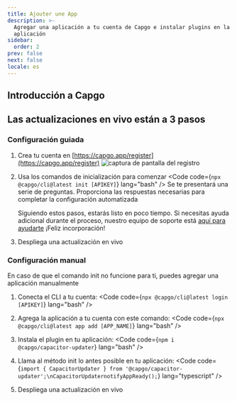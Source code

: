 ```yaml
---
title: Ajouter une App
description: >-
  Agregar una aplicación a tu cuenta de Capgo e instalar plugins en la
  aplicación
sidebar:
  order: 2
prev: false
next: false
locale: es
---
```



## Introducción a Capgo
<YouTube id="NzXXKoyhTIo" title="Capgo en 15 minutos" />

## Las actualizaciones en vivo están a 3 pasos


### Configuración guiada

<Steps>

1. Crea tu cuenta en [https://capgo.app/register](https://capgo.app/register)
![captura de pantalla del registro](/signup.webp "captura de pantalla del registro")

2. Usa los comandos de inicialización para comenzar <Code code={`npx @capgo/cli@latest init [APIKEY]`} lang="bash" /> Se te presentará una serie de preguntas. Proporciona las respuestas necesarias para completar la configuración automatizada<Aside type="tip">Siguiendo estos pasos, estarás listo en poco tiempo. Si necesitas ayuda adicional durante el proceso, nuestro equipo de soporte está [aquí para ayudarte](mailto:support@capgo.app) ¡Feliz incorporación!</Aside>

3. Despliega una actualización en vivo <LinkCard href="/docs/getting-started/deploy/" title="Despliega una actualización en vivo" description="Aprende cómo desplegar una actualización en vivo en tu aplicación" />

</Steps>

### Configuración manual

En caso de que el comando init no funcione para ti, puedes agregar una aplicación manualmente

<Steps>

1. Conecta el CLI a tu cuenta: <Code code={`npx @capgo/cli@latest login [APIKEY]`} lang="bash" />

2. Agrega la aplicación a tu cuenta con este comando: <Code code={`npx @capgo/cli@latest app add [APP_NAME]`} lang="bash" />

3. Instala el plugin en tu aplicación: <Code code={`npm i @capgo/capacitor-updater`} lang="bash" />

4. Llama al método init lo antes posible en tu aplicación: <Code code={`import { CapacitorUpdater } from '@capgo/capacitor-updater';\nCapacitorUpdaternotifyAppReady();`} lang="typescript" />

5. Despliega una actualización en vivo <LinkCard href="/docs/getting-started/deploy/" title="Despliega una actualización en vivo" description="Aprende cómo desplegar una actualización en vivo en tu aplicación" />

</Steps>
